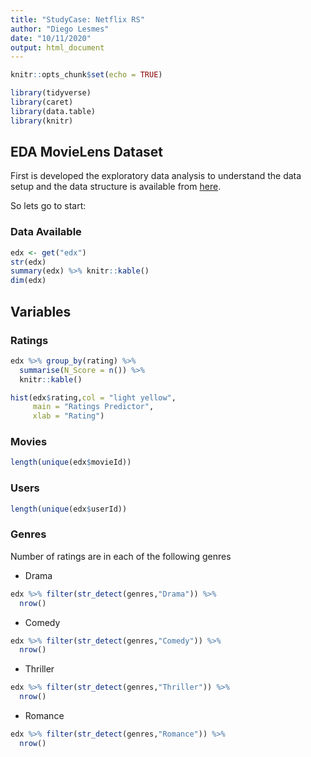 ```yaml
---
title: "StudyCase: Netflix RS"
author: "Diego Lesmes"
date: "10/11/2020"
output: html_document
---
```


```r
knitr::opts_chunk$set(echo = TRUE)
```


```r
library(tidyverse)
library(caret)
library(data.table)
library(knitr)
```


## EDA MovieLens Dataset

First is developed the exploratory data analysis to understand the data setup and the  data structure is available from [here](http://files.grouplens.org/datasets/movielens).

So lets go to start:

### Data Available
```r
edx <- get("edx")
str(edx)
summary(edx) %>% knitr::kable()
dim(edx)
```

## Variables
### Ratings


```r
edx %>% group_by(rating) %>% 
  summarise(N_Score = n()) %>% 
  knitr::kable()
```

```r
hist(edx$rating,col = "light yellow",
     main = "Ratings Predictor",
     xlab = "Rating")
```

### Movies

```r
length(unique(edx$movieId))
```

### Users

```r
length(unique(edx$userId))
```
### Genres

Number of ratings are in each of the following genres

* Drama 

```r
edx %>% filter(str_detect(genres,"Drama")) %>%
  nrow()
```
* Comedy

```r
edx %>% filter(str_detect(genres,"Comedy")) %>%
  nrow()
```

* Thriller

```r
edx %>% filter(str_detect(genres,"Thriller")) %>%
  nrow()
```

* Romance

```r
edx %>% filter(str_detect(genres,"Romance")) %>%
  nrow()
```
